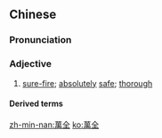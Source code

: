 {{also|万全}}
==Chinese==
{{zh-forms|s=万全}}

===Pronunciation===
{{zh-pron
|m=wànquán
|c=maan6 cyun4
|mn=bān-choân
|cat=a
}}

===Adjective===
{{zh-adj}}

# [[sure-fire]]; [[absolutely]] [[safe]]; [[thorough]]

====Derived terms====
{{zh-der|萬全之策|萬全之計|計出萬全}}

[[zh-min-nan:萬全]]
[[ko:萬全]]